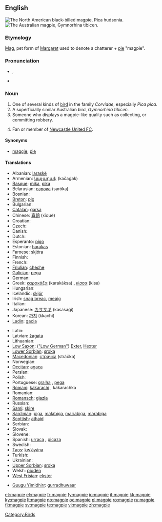 ==English==
[[Image:Blackbilledmagpie12.JPG|thumb|The North American black-billed magpie, ''Pica hudsonia.'']]
[[Image:Magpie.jpg|thumb|The Australian magpie, ''Gymnorhina tibicen.'']]

===Etymology===
[[Mag]], pet form of [[Margaret]] used to denote a chatterer + [[pie]] "magpie".

===Pronunciation===
* {{IPA|/ˈmæɡˌpaɪ/}}, {{SAMPA|/"m{g%paI/}}
* {{hyphenation|mag|pie}}

===Noun===
{{en-noun}}

# One of several kinds of [[bird]] in the family ''Corvidae'', especially ''Pica pica''.
# A superficially similar Australian bird, ''Gymnorhina tibicen.''
# Someone who displays a magpie-like quality such as collecting, or committing robbery.
# {{slang}} Fan or member of [[w:Newcastle United F.C|Newcastle United FC]].

====Synonyms====
* [[maggie]], [[pie]]

====Translations====
{{trans-top|Pica pica}}
* Albanian: [[laraskë]]
* Armenian: [[կաչաղակ]] (kačaġak)
* [[Basque]]: [[mika]], [[pika]]
* Belarusian: [[сарока]] (saróka) {{f}}
* Bosnian: {{t-|bs|svraka|f}}
* [[Breton]]: [[pig#Breton|pig]]
* Bulgarian: {{t+|bg|сврака|f|tr=svraka|sc=Cyrl}}
* [[Catalan]]: [[garsa]]
* Chinese: [[喜鵲]] (xǐquè)
* Croatian: {{t-|hr|svraka}}
* Czech: {{t-|cs|straka}}
* Danish: {{t-|da|skade}}
* Dutch: {{t+|nl|ekster|m}}
* Esperanto: [[pigo]]
* Estonian: [[harakas]]
* Faroese: [[skjóra]]
* Finnish: {{t+|fi|harakka}}
* French: {{t+|fr|pie|f}}
* [[Friulian]]: [[cheche]]
* [[Galician]]: [[pega]] {{f}}
* German: {{t+|de|Elster|f}}
* Greek: [[καρακάξα]] (karakáksa) {{f}}, [[κίσσα]] (kisa) {{f}}
* Hungarian: {{t+|hu|szarka}}
* Icelandic: [[skjór]]
* Irish: [[snag breac]], [[meaig]]
* Italian: {{t+|it|gazza|f}}
* Japanese: [[カササギ]] (kasasagi)
* Korean: [[까치]] (kkachi)
* [[Ladin]]: [[gacia]] {{f}}
{{trans-mid}}
* Latin: {{t-|la|pica|f}}
* Latvian: [[žagata]]
* Lithuanian: {{t+|lt|šarka|xs=Lithuanian}}
* [[Low Saxon]]: ([["Low German"]]) [[Exter]], [[Hexter]] {{f}}
* [[Lower Sorbian]]: [[sroka]] {{f}}
* [[Macedonian]]: [[страчка]] (stráčka) {{f}}
* Norwegian: {{t+|no|skjære}}
* [[Occitan]]: [[agaça]] {{f}}
* Persian: {{t-|fa|زاغ|tr=zâgh|sc=fa-Arab|xs=Persian}}
* Polish: {{t+|pl|sroka|f}}
* Portuguese: [[gralha]] {{f}}, [[pega]] {{f}}
* [[Romani]]: [[kakarachi]] {{m}}, kakarachka {{f}}
* Romanian: {{t+|ro|coţofană|f}}
* [[Romansch]]: [[giazla]]
* Russian: {{t+|ru|сорока|f|tr=soróka|sc=Cyrl}}
* [[Sami]]: [[skire]]
* [[Sardinian]]: [[piga]], [[malabiga]], [[mariabiga]], [[marabiga]]
* [[Scottish]]: [[athaid]]
* Serbian: {{t-|sr|сврака|f|tr=svraka|sc=Cyrl}}
* Slovak: {{t-|sk|straka|f}}
* Slovene: {{t+|sl|sraka|f}}
* Spanish: [[urraca]] {{f}}, [[picaza]] {{f}}
* Swedish: {{t+|sv|skata}}
* [[Taos]]: [[kw’àyána]]
* Turkish: {{t+|tr|saksağan}}
* Ukrainian: {{t-|uk|сорока|tr=soroka|sc=Cyrl|xs=Ukrainian}}
* [[Upper Sorbian]]: [[sroka]]
* Welsh: [[pioden]]
* [[West Frisian]]: [[ekster]]
{{trans-bottom}}

{{trans-top|Australian bird}}
* [[Guugu Yimidhirr]]: [[gurradhuwaar]]
{{trans-mid}}
{{trans-bottom}}

[[Category:Birds]]

[[et:magpie]]
[[el:magpie]]
[[fr:magpie]]
[[fy:magpie]]
[[io:magpie]]
[[it:magpie]]
[[kk:magpie]]
[[ky:magpie]]
[[lt:magpie]]
[[no:magpie]]
[[oc:magpie]]
[[pl:magpie]]
[[ro:magpie]]
[[ru:magpie]]
[[fi:magpie]]
[[sv:magpie]]
[[te:magpie]]
[[vi:magpie]]
[[zh:magpie]]